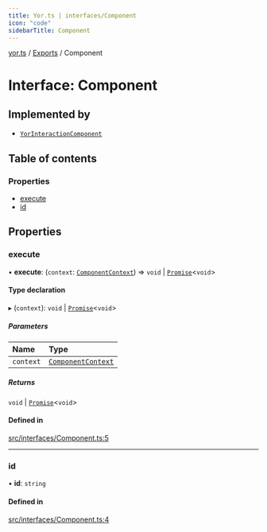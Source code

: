 ```yaml
---
title: Yor.ts | interfaces/Component
icon: "code"
sidebarTitle: Component
---
```

[yor.ts](../README) / [Exports](../modules) / Component

# Interface: Component

## Implemented by

- [`YorInteractionComponent`](../classes/YorInteractionComponent)

## Table of contents

### Properties

- [execute](Component#execute)
- [id](Component#id)

## Properties

### execute

• **execute**: (`context`: [`ComponentContext`](../classes/ComponentContext)) => `void` \| [`Promise`]( https://developer.mozilla.org/docs/Web/JavaScript/Reference/Global_Objects/Promise )\<`void`\>

#### Type declaration

▸ (`context`): `void` \| [`Promise`]( https://developer.mozilla.org/docs/Web/JavaScript/Reference/Global_Objects/Promise )\<`void`\>

##### Parameters

| Name | Type |
| :------ | :------ |
| `context` | [`ComponentContext`](../classes/ComponentContext) |

##### Returns

`void` \| [`Promise`]( https://developer.mozilla.org/docs/Web/JavaScript/Reference/Global_Objects/Promise )\<`void`\>

#### Defined in

[src/interfaces/Component.ts:5](https://github.com/OreOreki/interactions.ts/blob/e3ad9a5/src/interfaces/Component.ts#L5)

___

### id

• **id**: `string`

#### Defined in

[src/interfaces/Component.ts:4](https://github.com/OreOreki/interactions.ts/blob/e3ad9a5/src/interfaces/Component.ts#L4)
